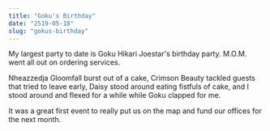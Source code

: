 ```yaml
---
title: "Goku's Birthday"
date: "2519-05-18"
slug: "gokus-birthday"
---
```


My largest party to date is Goku Hikari Joestar's birthday party. M.O.M. went all out on ordering services.

Nheazzedja Gloomfall burst out of a cake, Crimson Beauty tackled guests that tried to leave early, Daisy stood around eating fistfuls of cake, and I stood around and flexed for a while while Goku clapped for me.

It was a great first event to really put us on the map and fund our offices for the next month.